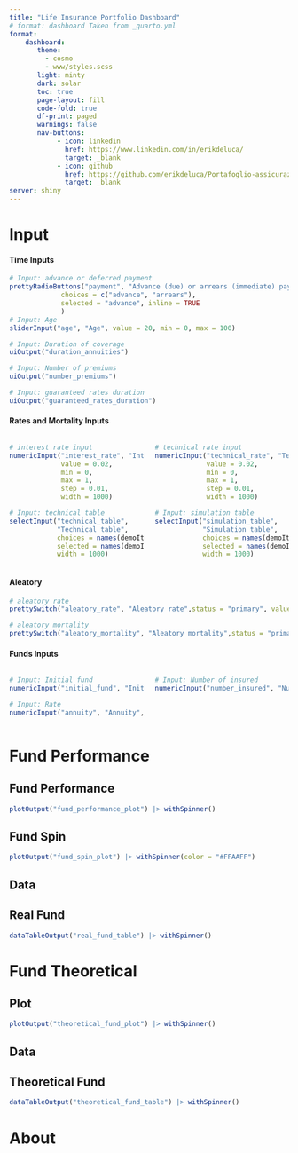 ```yaml
---
title: "Life Insurance Portfolio Dashboard"
# format: dashboard Taken from _quarto.yml
format:
    dashboard:
       theme: 
         - cosmo
         - www/styles.scss
       light: minty
       dark: solar
       toc: true
       page-layout: fill
       code-fold: true
       df-print: paged
       warnings: false
       nav-buttons:
            - icon: linkedin
              href: https://www.linkedin.com/in/erikdeluca/
              target: _blank
            - icon: github
              href: https://github.com/erikdeluca/Portafoglio-assicurazioni-vita
              target: _blank
server: shiny
---
```


# Input {.sidebar width=30%}

#### Time Inputs

```r
# Input: advance or deferred payment
prettyRadioButtons("payment", "Advance (due) or arrears (immediate) payments",
             choices = c("advance", "arrears"),
             selected = "advance", inline = TRUE
             )
# Input: Age
sliderInput("age", "Age", value = 20, min = 0, max = 100)

# Input: Duration of coverage
uiOutput("duration_annuities")

# Input: Number of premiums
uiOutput("number_premiums")

# Input: guaranteed rates duration
uiOutput("guaranteed_rates_duration")
```

#### Rates and Mortality Inputs

:::: {.columns}

::: {.column width="50%"}
```r
# interest rate input
numericInput("interest_rate", "Interest rate", 
             value = 0.02, 
             min = 0, 
             max = 1, 
             step = 0.01,
             width = 1000)

# Input: technical table
selectInput("technical_table",
            "Technical table",
            choices = names(demoIta),
            selected = names(demoIta)[6],
            width = 1000)
```
:::

::: {.column width="50%"}
```r
# technical rate input
numericInput("technical_rate", "Technical rate",
             value = 0.02,
             min = 0,
             max = 1, 
             step = 0.01,
             width = 1000)

# Input: simulation table
selectInput("simulation_table",
            "Simulation table",
            choices = names(demoIta),
            selected = names(demoIta)[6],
            width = 1000)
```
:::

::::

#### Aleatory

```r
# aleatory rate
prettySwitch("aleatory_rate", "Aleatory rate",status = "primary", value = F)

# aleatory mortality 
prettySwitch("aleatory_mortality", "Aleatory mortality",status = "primary", value = F)
```

#### Funds Inputs

:::: {.columns}

::: {.column width="50%"}
```r
# Input: Initial fund
numericInput("initial_fund", "Initial fund", value = 0, min = 0, width = 1000)

# Input: Rate
numericInput("annuity", "Annuity", value = 1, min = 0, width = 1000)
```
:::

::: {.column width="50%"}
```r
# Input: Number of insured
numericInput("number_insured", "Number of insured", value = 1000, width = 1000)
```
:::

::::

# Fund Performance

::: {.panel-tabset expandible=false}

## Fund Performance

```r
plotOutput("fund_performance_plot") |> withSpinner()
```

## Fund Spin

```r
plotOutput("fund_spin_plot") |> withSpinner(color = "#FFAAFF")
```


:::

## Data 

## Real Fund 

```r
dataTableOutput("real_fund_table") |> withSpinner()
```

# Fund Theoretical

## Plot

```r
plotOutput("theoretical_fund_plot") |> withSpinner()
```

## Data {expandible=false}

## Theoretical Fund 

```r
dataTableOutput("theoretical_fund_table") |> withSpinner()
```


# About

